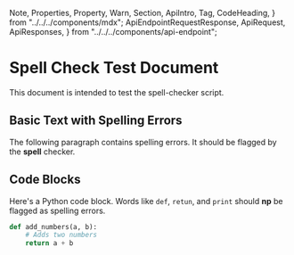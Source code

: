   Note,
  Properties,
  Property,
  Warn,
  Section,
  ApiIntro,
  Tag,
  CodeHeading,
} from "../../../components/mdx";
  ApiEndpointRequestResponse,
  ApiRequest,
  ApiResponses,
} from "../../../components/api-endpoint";

# Spell Check Test Document

This document is intended to test the spell-checker script.

## Basic Text with Spelling Errors

The following paragraph contains spelling errors. It should be flagged by the **spell** checker.

## Code Blocks

Here's a Python code block. Words like `def`, `retun`, and `print` should **np** be flagged as spelling errors.

```python
def add_numbers(a, b):
    # Adds two numbers
    return a + b
```

 
